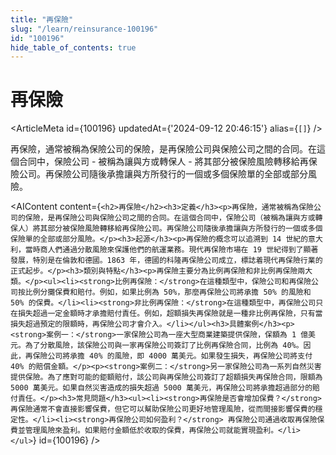```yaml
---
title: "再保險"
slug: "/learn/reinsurance-100196"
id: "100196"
hide_table_of_contents: true
---
```



# 再保險

<ArticleMeta id={100196} updatedAt={'2024-09-12 20:46:15'} alias={`[]`} />
<div className='border-solid border-b border-t-0 my-4 border-[var(--ifm-color-gray-300)]' />

再保險，通常被稱為保險公司的保險，是再保險公司與保險公司之間的合同。在這個合同中，保險公司 - 被稱為讓與方或轉保人 - 將其部分被保險風險轉移給再保險公司。再保險公司隨後承擔讓與方所發行的一個或多個保險單的全部或部分風險。

<AIContent content={`<h2>再保險</h2><h3>定義</h3><p>再保險，通常被稱為保險公司的保險，是再保險公司與保險公司之間的合同。在這個合同中，保險公司（被稱為讓與方或轉保人）將其部分被保險風險轉移給再保險公司。再保險公司隨後承擔讓與方所發行的一個或多個保險單的全部或部分風險。</p><h3>起源</h3><p>再保險的概念可以追溯到 14 世紀的意大利，當時商人們通過分散風險來保護他們的航運業務。現代再保險市場在 19 世紀得到了顯著發展，特別是在倫敦和德國。1863 年，德國的科隆再保險公司成立，標誌着現代再保險行業的正式起步。</p><h3>類別與特點</h3><p>再保險主要分為比例再保險和非比例再保險兩大類。</p><ul><li><strong>比例再保險：</strong>在這種類型中，保險公司和再保險公司按比例分攤保費和賠付。例如，如果比例為 50%，那麼再保險公司將承擔 50% 的風險和 50% 的保費。</li><li><strong>非比例再保險：</strong>在這種類型中，再保險公司只在損失超過一定金額時才承擔賠付責任。例如，超額損失再保險就是一種非比例再保險，只有當損失超過預定的限額時，再保險公司才會介入。</li></ul><h3>具體案例</h3><p><strong>案例一：</strong>一家保險公司為一座大型商業建築提供保險，保額為 1 億美元。為了分散風險，該保險公司與一家再保險公司簽訂了比例再保險合同，比例為 40%。因此，再保險公司將承擔 40% 的風險，即 4000 萬美元。如果發生損失，再保險公司將支付 40% 的賠償金額。</p><p><strong>案例二：</strong>另一家保險公司為一系列自然災害提供保險。為了應對可能的鉅額賠付，該公司與再保險公司簽訂了超額損失再保險合同，限額為 5000 萬美元。如果自然災害造成的損失超過 5000 萬美元，再保險公司將承擔超過部分的賠付責任。</p><h3>常見問題</h3><ul><li><strong>再保險是否會增加保費？</strong> 再保險通常不會直接影響保費，但它可以幫助保險公司更好地管理風險，從而間接影響保費的穩定性。</li><li><strong>再保險公司如何盈利？</strong> 再保險公司通過收取再保險保費並管理風險來盈利。如果賠付金額低於收取的保費，再保險公司就能實現盈利。</li></ul>`} id={100196} />
